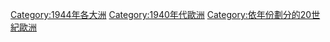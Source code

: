 [[Category:1944年各大洲|Category:1944年各大洲]]
[[Category:1940年代歐洲|Category:1940年代歐洲]]
[[Category:依年份劃分的20世紀歐洲|Category:依年份劃分的20世紀歐洲]]